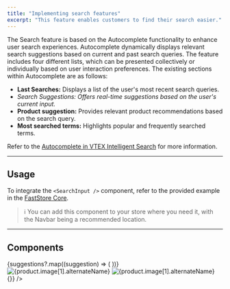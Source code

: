 ```yaml
---
title: "Implementing search features"
excerpt: "This feature enables customers to find their search easier."
---
```


The Search feature is based on the Autocomplete functionality to enhance user search experiences. Autocomplete dynamically displays relevant search suggestions based on current and past search queries. The feature includes four different lists, which can be presented collectively or individually based on user interaction preferences. The existing sections within Autocomplete are as follows:

- **Last Searches:** Displays a list of the user's most recent search queries.
- **Search Suggestions:* Offers real-time suggestions based on the user's current input.*
- **Product suggestion:**  Provides relevant product recommendations based on the search query.
- **Most searched terms:** Highlights popular and frequently searched terms.

Refer to the [Autocomplete in VTEX Intelligent Search](https://help.vtex.com/tracks/vtex-intelligent-search--19wrbB7nEQcmwzDPl1l4Cb/4gXFsEWjF7QF7UtI2GAvhL) for more information.

---

## Usage

To integrate the `<SearchInput />` component, refer to the provided example in the [FastStore Core](https://github.com/vtex/faststore/tree/main/packages/core/src/components/search/SearchInput).

> ℹ️ You can add this component to your store where you need it, with the Navbar being a recommended location.

---

## Components

<SectionList grid="column" columns={2}>
  <SectionItem
    title="Search History"
    description="Responsible for showing the latest terms searched by a user."
    actionPath="/docs/guides/faststore/molecules-search-history"
  >
    <SearchHistory title="History">
      <SearchHistoryTerm value="Headphone" linkProps={{ href: '#' }} />
      <SearchHistoryTerm value="Audio & Video" linkProps={{ href: '#' }} />
      <SearchHistoryTerm value="mh-7000" linkProps={{ href: '#' }} />
    </SearchHistory>
  </SectionItem>
  <SectionItem
    title="Search Top"
    description="Displays the most searched terms by customers."
    actionPath="/docs/guides/faststore/molecules-search-top"
  >
    <SearchTop title="Top Search">
      <SearchTopTerm value="Notebooks" linkProps={{ href: '#' }} index={0} />
      <SearchTopTerm
        value="Laser Printer"
        linkProps={{ href: '#' }}
        index={1}
      />
      <SearchTopTerm
        value="Bluetooth Keyboard"
        linkProps={{ href: '#' }}
        index={2}
      />
    </SearchTop>
  </SectionItem>
  <SectionItem
    title="Search Auto Complete"
    description="List of auto completing suggestions based on the searched term."
    actionPath="/docs/guides/faststore/molecules-search-auto-complete"
  >
    <SearchAutoComplete>
      {suggestions?.map((suggestion) => (
        <SearchAutoCompleteTerm
          key={suggestion.value}
          term={searchContent}
          suggestion={suggestion.value}
          linkProps={{ href: '#' }}
        />
      ))}
    </SearchAutoComplete>
  </SectionItem>
  <SectionItem
    title="Search Products"
    description="List of `SearchProductItem` to show details of the suggested products."
    actionPath="/docs/guides/faststore/molecules-search-products"
  >
    <SearchProducts>
      <SearchProductItem linkProps={{ href: '#' }}>
        <SearchProductItemImage>
          <img
            data-fs-image
            src={product.image[1].url}
            alt={product.image[1].alternateName}
          />
        </SearchProductItemImage>
        <SearchProductItemContent
          title={product.isVariantOf.name}
          price={{
            value: product.offers.offers[0].price,
            listPrice: product.offers.offers[0].listPrice,
            formatter: useFormattedPrice,
          }}
        />
      </SearchProductItem>
      <SearchProductItem linkProps={{ href: '#' }}>
        <SearchProductItemImage>
          <img
            data-fs-image
            src={product.image[1].url}
            alt={product.image[1].alternateName}
          />
        </SearchProductItemImage>
        <SearchProductItemContent
          title={product.isVariantOf.name}
          price={{
            value: product.offers.offers[0].price,
            listPrice: product.offers.offers[0].listPrice,
            formatter: useFormattedPrice,
          }}
        />
      </SearchProductItem>
    </SearchProducts>
  </SectionItem>
  <SectionItem
    title="Search Dropdown"
    description="Combine `SearchHistory`, `SearchTop` `SearchAutoComplete` and `SearchProducts` to show all options in `SearchInput`."
    actionPath="/docs/guides/faststore/molecules-search-dropdown"
    containerStyle={{
      alignItems: 'start',
    }}
  >
    <SearchDropdownUsage />
  </SectionItem>
  <SectionItem
    title="Search Input Field"
    description="An `InputField` with a search button."
    actionPath="/docs/guides/faststore/molecules-search-input-field"
  >
    <SearchInputField onSubmit={() => {}} />
  </SectionItem>
  <SectionItem
    title="Search Input"
    description="The `SearchInput` is responsible for receiving, searching and displaying suggestions."
    actionPath="/docs/guides/faststore/organisms-search-input"
    containerStyle={{
      alignItems: 'start',
    }}
  >
    <SearchInputUsage />
  </SectionItem>
</SectionList>
